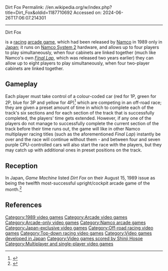 Dirt Fox
Permalink: //en.wikipedia.org/w/index.php?title=Dirt_Fox&oldid=1187710692
Accessed on: 2024-06-26T17:06:07.214301



------
Dirt Fox
{{Infobox video game
|title = Dirt Fox
|image = Dirt Fox flyer.jpg
|caption = Arcade flyer
|developer = [[Namco]]
|publisher = [[Namco]]
|composer = [[Shinji Hosoe]]
|release = {{vgrelease|JP|June 1989}}
|genre = [[Racing video game|Racing]]
|modes = [[Single-player]], [[multiplayer]]
|arcade system = [[Namco System 2]]
|platforms = [[Arcade game|Arcade]]
}}

{{nihongo|'''''Dirt Fox'''''|ダートフォックス|Dāto Fokkusu}} is a [[Racing video game|racing]] [[arcade game]], which had been released by [[Namco]] in 1989 only in [[Japan]]; it runs on [[Namco System 2]] hardware, and allows up to four players to play simultaneously, when four cabinets are linked together (much like Namco's own ''[[Final Lap]]'', which was released two years earlier) they can allow up to eight players to play simultaneously, when four two-player cabinets are linked together.

==Gameplay==
Each player must take control of a colour-coded car (red for 1P, green for 2P, blue for 3P and yellow for 4P)<ref>{{Cite web |url=http://www22.atpages.jp/nbgifan/namco_df.html |title=ダートフォックス |access-date=2014-11-11 |archive-url=https://web.archive.org/web/20141111105609/http://www22.atpages.jp/nbgifan/namco_df.html |archive-date=2014-11-11 |url-status=dead}}</ref> which are competing in an off-road race; they are given a preset amount of time in which to complete each of the track's six sections and for each section of the track that is successfully completed, the players' time gets extended. However, if any one of the players do not manage to successfully complete the current section of the track before their time runs out, the game will like in other Namco multiplayer racing titles (such as the aforementioned ''Final Lap'') instantly be over and the race will continue without them - and between four and seven purple CPU-controlled cars will also start the race with the players, but they may catch up with additional ones in preset positions on the track.

== Reception ==
In Japan, ''Game Machine'' listed ''Dirt Fox'' on their August 15, 1989 issue as being the twelfth most-successful upright/cockpit arcade game of the month.<ref>{{cite magazine|title=Game Machine's Best Hit Games 25 - アップライト, コックピット型TVゲーム機 (Upright/Cockpit Videos)|magazine=Game Machine|issue=362|publisher=Amusement Press, Inc.|date=15 August 1989|page=21|lang=ja}}</ref>

==References==
{{reflist}}

[[Category:1989 video games]]
[[Category:Arcade video games]]
[[Category:Arcade-only video games]]
[[Category:Namco arcade games]]
[[Category:Japan-exclusive video games]]
[[Category:Off-road racing video games]]
[[Category:Top-down racing video games]]
[[Category:Video games developed in Japan]]
[[Category:Video games scored by Shinji Hosoe]]
[[Category:Multiplayer and single-player video games]]

{{BandaiNamco-stub}}
{{offroad-racing-videogame-stub}}